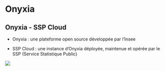 # Onyxia {.backgroundTitre}

## Onyxia - SSP Cloud

- Onyxia : une plateforme open source développée par l'Insee  

- SSP Cloud : une instance d'Onyxia déployée, maintenue et opérée par le SSP (Service Statistique Public)

![](img/onyxia_intro.png){fig-align="center"}